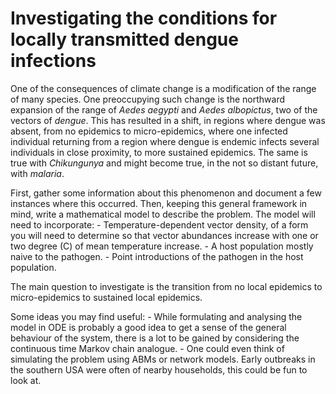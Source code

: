 # Investigating the conditions for locally transmitted dengue infections {.unlisted .unnumbered #local-emergence-dengue}

One of the consequences of climate change is a modification of the range of many species. One preoccupying such change is the northward expansion of the range of *Aedes aegypti* and *Aedes albopictus*, two of the vectors of *dengue*. This has resulted in a shift, in regions where dengue was absent, from no epidemics to micro-epidemics, where one infected individual returning from a region where dengue is endemic infects several individuals in close proximity, to more sustained epidemics. The same is true with *Chikungunya* and might become true, in the not so distant future, with *malaria*.

First, gather some information about this phenomenon and document a few instances where this occurred. Then, keeping this general framework in mind, write a mathematical model to describe the problem. The model will need to incorporate:
- Temperature-dependent vector density, of a form you will need to determine so that vector abundances increase with one or two degree (C) of mean temperature increase.
- A host population mostly naive to the pathogen.
- Point introductions of the pathogen in the host population.

The main question to investigate is the transition from no local epidemics to micro-epidemics to sustained local epidemics.

Some ideas you may find useful:
- While formulating and analysing the model in ODE is probably a good idea to get a sense of the general behaviour of the system, there is a lot to be gained by considering the continuous time Markov chain analogue.
- One could even think of simulating the problem using ABMs or network models. Early outbreaks in the southern USA were often of nearby households, this could be fun to look at.
